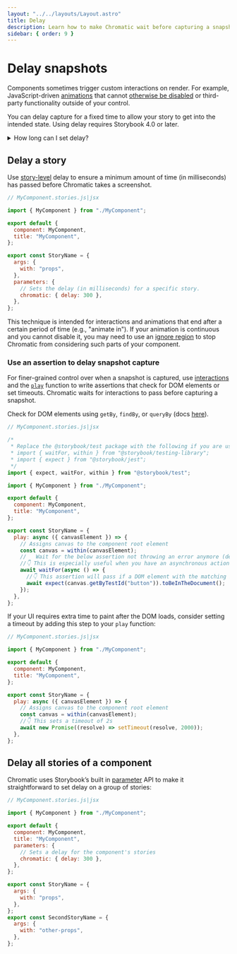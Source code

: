 ```yaml
---
layout: "../../layouts/Layout.astro"
title: Delay
description: Learn how to make Chromatic wait before capturing a snapshot
sidebar: { order: 9 }
---
```



# Delay snapshots

Components sometimes trigger custom interactions on render. For example, JavaScript-driven [animations](/docs/animations#javascript-animations) that cannot [otherwise be disabled](/docs/snapshots#improve-snapshot-consistency) or third-party functionality outside of your control.

You can delay capture for a fixed time to allow your story to get into the intended state. Using delay requires Storybook 4.0 or later.

<details>
<summary>How long can I set delay?</summary>

The maximum time for snapshot capture is 15s. Your story should finish loading resources and be ready to capture in 15s.

</details>

## Delay a story

Use [story-level](https://storybook.js.org/docs/writing-stories/parameters#story-parameters) delay to ensure a minimum amount of time (in milliseconds) has passed before Chromatic takes a screenshot.

<ParamsCallout name="delay" />

```js
// MyComponent.stories.js|jsx

import { MyComponent } from "./MyComponent";

export default {
  component: MyComponent,
  title: "MyComponent",
};

export const StoryName = {
  args: {
    with: "props",
  },
  parameters: {
    // Sets the delay (in milliseconds) for a specific story.
    chromatic: { delay: 300 },
  },
};
```

This technique is intended for interactions and animations that end after a certain period of time (e.g., "animate in"). If your animation is continuous and you cannot disable it, you may need to use an [ignore region](/docs/ignoring-elements) to stop Chromatic from considering such parts of your component.

### Use an assertion to delay snapshot capture

For finer-grained control over when a snapshot is captured, use [interactions](/docs/interactions) and the [`play`](https://storybook.js.org/docs/writing-stories/play-function) function to write assertions that check for DOM elements or set timeouts. Chromatic waits for interactions to pass before capturing a snapshot.

Check for DOM elements using `getBy`, `findBy`, or `queryBy` (docs [here](https://testing-library.com/docs/dom-testing-library/cheatsheet/#queries)).

```js
// MyComponent.stories.js|jsx

/*
 * Replace the @storybook/test package with the following if you are using a version of Storybook earlier than 8.0:
 * import { waitFor, within } from "@storybook/testing-library";
 * import { expect } from "@storybook/jest";
 */
import { expect, waitFor, within } from "@storybook/test";

import { MyComponent } from "./MyComponent";

export default {
  component: MyComponent,
  title: "MyComponent",
};

export const StoryName = {
  play: async ({ canvasElement }) => {
    // Assigns canvas to the component root element
    const canvas = within(canvasElement);
    //   Wait for the below assertion not throwing an error anymore (default timeout is 1000ms)
    //👇 This is especially useful when you have an asynchronous action or component that you want to wait for
    await waitFor(async () => {
      //👇 This assertion will pass if a DOM element with the matching id exists
      await expect(canvas.getByTestId("button")).toBeInTheDocument();
    });
  },
};
```

If your UI requires extra time to paint after the DOM loads, consider setting a timeout by adding this step to your `play` function:

```javascript
// MyComponent.stories.js|jsx

import { MyComponent } from "./MyComponent";

export default {
  component: MyComponent,
  title: "MyComponent",
};

export const StoryName = {
  play: async ({ canvasElement }) => {
    // Assigns canvas to the component root element
    const canvas = within(canvasElement);
    //👇 This sets a timeout of 2s
    await new Promise((resolve) => setTimeout(resolve, 2000));
  },
};
```

## Delay all stories of a component

Chromatic uses Storybook’s built in [parameter](https://storybook.js.org/docs/writing-stories/parameters#component-parameters) API to make it straightforward to set delay on a group of stories:

```js
// MyComponent.stories.js|jsx

import { MyComponent } from "./MyComponent";

export default {
  component: MyComponent,
  title: "MyComponent",
  parameters: {
    // Sets a delay for the component's stories
    chromatic: { delay: 300 },
  },
};

export const StoryName = {
  args: {
    with: "props",
  },
};
export const SecondStoryName = {
  args: {
    with: "other-props",
  },
};
```
